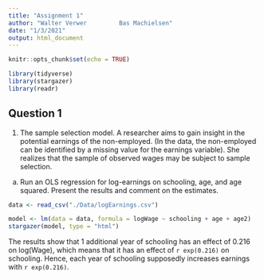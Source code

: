 ```yaml
---
title: "Assignment 1"
author: "Walter Verwer         Bas Machielsen"
date: "1/3/2021"
output: html_document
---
```


```r
knitr::opts_chunk$set(echo = TRUE)

library(tidyverse)
library(stargazer)
library(readr)

```

## Question 1

1. The sample selection model. A researcher aims to gain insight in the potential earnings of the non-employed. (In the data, the non-employed can be identified by a missing value for the earnings variable). She realizes that the sample of observed wages may be subject to sample selection.

(a) Run an OLS regression for log-earnings on schooling, age, and age squared. Present the results and comment on the estimates.
    
```r
data <- read_csv("./Data/logEarnings.csv")
```
    
```r
model <- lm(data = data, formula = logWage ~ schooling + age + age2)
stargazer(model, type = "html")
```

The results show that 1 additional year of schooling has an effect of 0.216 on log(Wage), which means that it has an effect of `r exp(0.216)` on schooling. Hence, each year of schooling supposedly increases earnings with `r exp(0.216)`. 
